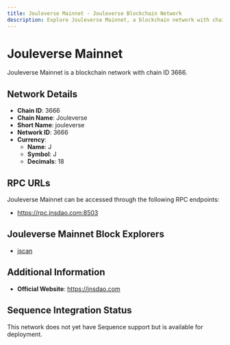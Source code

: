 ```yaml
--- 
title: Jouleverse Mainnet - Jouleverse Blockchain Network
description: Explore Jouleverse Mainnet, a blockchain network with chain ID 3666. Learn about its native currency, J, and how to interact with the network.
---
```


# Jouleverse Mainnet

Jouleverse Mainnet is a blockchain network with chain ID 3666.

## Network Details

- **Chain ID**: 3666
- **Chain Name**: Jouleverse
- **Short Name**: jouleverse
- **Network ID**: 3666
- **Currency**: 
  - **Name**: J
  - **Symbol**: J
  - **Decimals**: 18

## RPC URLs

Jouleverse Mainnet can be accessed through the following RPC endpoints:

- https://rpc.jnsdao.com:8503

## Jouleverse Mainnet Block Explorers

- [jscan](https://jscan.jnsdao.com)

## Additional Information

- **Official Website**: https://jnsdao.com

## Sequence Integration Status

This network does not yet have Sequence support but is available for deployment.
